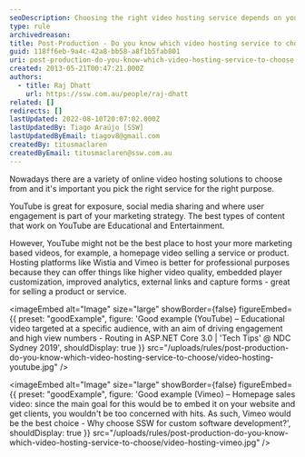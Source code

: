 ```yaml
---
seoDescription: Choosing the right video hosting service depends on your marketing strategy and goals, with YouTube suitable for exposure and user engagement, while Wistia and Vimeo are better suited for professional purposes.
type: rule
archivedreason:
title: Post-Production - Do you know which video hosting service to choose?
guid: 118ff6eb-9a4c-42a8-bb58-a8f1b5fab801
uri: post-production-do-you-know-which-video-hosting-service-to-choose
created: 2013-05-21T00:47:21.000Z
authors:
  - title: Raj Dhatt
    url: https://ssw.com.au/people/raj-dhatt
related: []
redirects: []
lastUpdated: 2022-08-10T20:07:02.000Z
lastUpdatedBy: Tiago Araújo [SSW]
lastUpdatedByEmail: tiagov8@gmail.com
createdBy: titusmaclaren
createdByEmail: titusmaclaren@ssw.com.au
---
```


Nowadays there are a variety of online video hosting solutions to choose from and it's important you pick the right service for the right purpose.

YouTube is great for exposure, social media sharing and where user engagement is part of your marketing strategy. The best types of content that work on YouTube are Educational and Entertainment.

However, YouTube might not be the best place to host your more marketing based videos, for example, a homepage video selling a service or product.
Hosting platforms like Wistia and Vimeo is better for professional purposes because they can offer things like higher video quality, embedded player customization, improved analytics, external links and capture forms - great for selling a product or service.

<imageEmbed
  alt="Image"
  size="large"
  showBorder={false}
  figureEmbed={{
    preset: "goodExample",
    figure: 'Good example (YouTube) – Educational video targeted at a specific audience, with an aim of driving engagement and high view numbers - Routing in ASP.NET Core 3.0 | \'Tech Tips\' @ NDC Sydney 2019',
    shouldDisplay: true
  }}
  src="/uploads/rules/post-production-do-you-know-which-video-hosting-service-to-choose/video-hosting-youtube.jpg"
/>

<imageEmbed
  alt="Image"
  size="large"
  showBorder={false}
  figureEmbed={{
    preset: "goodExample",
    figure: 'Good example (Vimeo) – Homepage sales video: since the main goal for this would be to embed it on your website and get clients, you wouldn\'t be too concerned with hits. As such, Vimeo would be the best choice - Why choose SSW for custom software development?',
    shouldDisplay: true
  }}
  src="/uploads/rules/post-production-do-you-know-which-video-hosting-service-to-choose/video-hosting-vimeo.jpg"
/>
